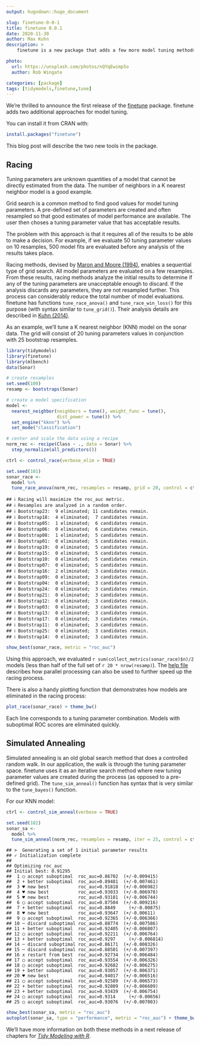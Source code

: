 ```yaml
---
output: hugodown::hugo_document

slug: finetune-0-0-1
title: finetune 0.0.1
date: 2020-11-30
author: Max Kuhn
description: >
    finetune is a new package that adds a few more model tuning methods. 

photo:
  url: https://unsplash.com/photos/nQYqEwimp5o
  author: Rob Wingate

categories: [package] 
tags: [tidymodels,finetune,tune]
---
```


<!--
TODO:
* [ ] Pick category and tags (see existing with `post_tags()`)
* [ ] Find photo & update yaml metadata
* [ ] Create `thumbnail-sq.jpg`; height and width should be equal
* [ ] Create `thumbnail-wd.jpg`; width should be >5x height
* [ ] `hugodown::use_tidy_thumbnail()`
* [ ] Add intro sentence
* [ ] `use_tidy_thanks()`
-->

We're thrilled to announce the first release of the [finetune](https://finetune.tidymodels.org/) package. finetune adds two additional approaches for model tuning.  

You can install it from CRAN with:

```r
install.packages("finetune")
```

This blog post will describe the two new tools in the package. 

## Racing

Tuning parameters are unknown quantities of a model that cannot be directly estimated from the data. The number of neighbors in a K nearest neighbor model is a good example. 

Grid search is a common method to find good values for model tuning parameters. A pre-defined set of parameters are created and often resampled so that good estimates of model performance are available. The user then choses a tuning parameter value that has acceptable results. 

The problem with this approach is that it requires all of the results to be able to make a decision. For example, if we evaluate 50 tuning parameter values on 10 resamples, 500 model fits are evaluated before any analysis of the results takes place. 

Racing methods, devised by [Maron and Moore (1994)](https://scholar.google.com/scholar?hl=en&as_sdt=0%2C7&q=Hoeffding+races%3A+Accelerating+model+selection+search+for+classification+and+function+approximation&btnG=), enables a sequential type of grid search. All model parameters are evaluated on a few resamples. From these results, racing methods analyze the initial results to determine if any of the tuning parameters are unacceptable enough to discard. If the analysis discards any parameters, they are not resampled further. This process can considerably reduce the total number of model evaluations. finetune has functions `tune_race_anova()` and `tune_race_win_loss()` for this purpose (with syntax similar to `tune_grid()`). Their analysis details are described in [Kuhn (2014)](https://arxiv.org/abs/1405.6974).   

As an example, we'll tune a K nearest neighbor (KNN) model on the sonar data.  The grid will consist of 20 tuning parameters values in conjunction with 25 bootstrap resamples.  

```r
library(tidymodels)
library(finetune)
library(mlbench)
data(Sonar)

# create resamples
set.seed(100)
resamp <- bootstraps(Sonar)

# create a model specification
model <- 
  nearest_neighbor(neighbors = tune(), weight_func = tune(), 
                   dist_power = tune()) %>% 
  set_engine("kknn") %>% 
  set_mode("classification")

# center and scale the data using a recipe
norm_rec <- recipe(Class ~ ., data = Sonar) %>% 
  step_normalize(all_predictors())

ctrl <- control_race(verbose_elim = TRUE)

set.seed(101)
sonar_race <- 
  model %>% 
  tune_race_anova(norm_rec, resamples = resamp, grid = 20, control = ctrl)
```
```
## ℹ Racing will maximize the roc_auc metric.
## ℹ Resamples are analyzed in a random order.
## ℹ Bootstrap23:  9 eliminated; 11 candidates remain.
## ℹ Bootstrap18:  4 eliminated;  7 candidates remain.
## ℹ Bootstrap05:  1 eliminated;  6 candidates remain.
## ℹ Bootstrap06:  0 eliminated;  6 candidates remain. 
## ℹ Bootstrap08:  1 eliminated;  5 candidates remain.
## ℹ Bootstrap01:  0 eliminated;  5 candidates remain.
## ℹ Bootstrap19:  0 eliminated;  5 candidates remain.
## ℹ Bootstrap15:  0 eliminated;  5 candidates remain.
## ℹ Bootstrap10:  0 eliminated;  5 candidates remain.
## ℹ Bootstrap07:  0 eliminated;  5 candidates remain.
## ℹ Bootstrap16:  2 eliminated;  3 candidates remain.
## ℹ Bootstrap09:  0 eliminated;  3 candidates remain.
## ℹ Bootstrap04:  0 eliminated;  3 candidates remain.
## ℹ Bootstrap24:  0 eliminated;  3 candidates remain.
## ℹ Bootstrap21:  0 eliminated;  3 candidates remain.
## ℹ Bootstrap12:  0 eliminated;  3 candidates remain.
## ℹ Bootstrap03:  0 eliminated;  3 candidates remain.
## ℹ Bootstrap13:  0 eliminated;  3 candidates remain.
## ℹ Bootstrap17:  0 eliminated;  3 candidates remain.
## ℹ Bootstrap11:  0 eliminated;  3 candidates remain.
## ℹ Bootstrap25:  0 eliminated;  3 candidates remain.
## ℹ Bootstrap14:  0 eliminated;  3 candidates remain.
```


```r
show_best(sonar_race, metric = "roc_auc")
```

Using this approach, we evaluated `r sum(collect_metrics(sonar_race)$n)/2` models (less than half of the full set of `r 20 * nrow(resamp)`). The [help file](https://finetune.tidymodels.org/reference/tune_race_anova.html#details) describes how parallel processing can also be used to further speed up the racing process. 

There is also a handy plotting function that demonstrates how models are eliminated in the racing process:

```r
plot_race(sonar_race) + theme_bw()
```

Each line corresponds to a tuning parameter combination. Models with suboptimal ROC scores are eliminated quickly. 

## Simulated Annealing

Simulated annealing is an old global search method that does a controlled random walk. In our application, the walk is through the tuning parameter space. finetune uses it as an iterative search method where new tuning parameter values are created during the process (as opposed to a pre-defined grid). The `tune_sim_anneal()` function has syntax that is very similar to the `tune_bayes()` function.

For our KNN model: 

```r
ctrl <- control_sim_anneal(verbose = TRUE)

set.seed(102)
sonar_sa <- 
  model %>% 
  tune_sim_anneal(norm_rec, resamples = resamp, iter = 25, control = ctrl)
```
```
## >  Generating a set of 1 initial parameter results
## ✓ Initialization complete
## 
## Optimizing roc_auc
## Initial best: 0.91295
##  1 ◯ accept suboptimal  roc_auc=0.86702	(+/-0.009415)
##  2 + better suboptimal  roc_auc=0.89481	(+/-0.007461)
##  3 ♥ new best           roc_auc=0.91818	(+/-0.006982)
##  4 ♥ new best           roc_auc=0.93033	(+/-0.006978)
##  5 ♥ new best           roc_auc=0.93181	(+/-0.006744)
##  6 ◯ accept suboptimal  roc_auc=0.87504	(+/-0.009216)
##  7 + better suboptimal  roc_auc=0.8849	  (+/-0.00875)
##  8 ♥ new best           roc_auc=0.93647	(+/-0.00611)
##  9 ◯ accept suboptimal  roc_auc=0.92365	(+/-0.006366)
## 10 ─ discard suboptimal roc_auc=0.88774	(+/-0.007586)
## 11 + better suboptimal  roc_auc=0.92405	(+/-0.006807)
## 12 ◯ accept suboptimal  roc_auc=0.92211	(+/-0.006764)
## 13 + better suboptimal  roc_auc=0.9297	  (+/-0.006814)
## 14 ─ discard suboptimal roc_auc=0.86171	(+/-0.008326)
## 15 ─ discard suboptimal roc_auc=0.88501	(+/-0.007397)
## 16 x restart from best  roc_auc=0.92734	(+/-0.006484)
## 17 ◯ accept suboptimal  roc_auc=0.93554	(+/-0.006326)
## 18 ◯ accept suboptimal  roc_auc=0.92682	(+/-0.006275)
## 19 + better suboptimal  roc_auc=0.93057	(+/-0.006371)
## 20 ♥ new best           roc_auc=0.94017	(+/-0.006516)
## 21 ◯ accept suboptimal  roc_auc=0.92589	(+/-0.006573)
## 22 + better suboptimal  roc_auc=0.92809	(+/-0.006609)
## 23 + better suboptimal  roc_auc=0.93439	(+/-0.006754)
## 24 ◯ accept suboptimal  roc_auc=0.9314	  (+/-0.00656)
## 25 ◯ accept suboptimal  roc_auc=0.93076	(+/-0.007003)
```

```r
show_best(sonar_sa, metric = "roc_auc")
autoplot(sonar_sa, type = "performance", metric = "roc_auc") + theme_bw()
```

We'll have more information on both these methods in a next release of chapters for [_Tidy Modeling with R_](https://www.tmwr.org/). 
